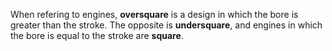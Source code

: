 When refering to engines, '''oversquare''' is a design in which the bore is greater than the stroke.  The opposite is '''undersquare''', and engines in which the bore is equal to the stroke are '''square'''.